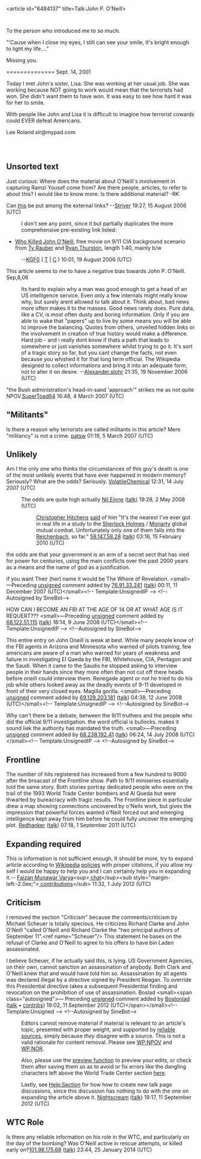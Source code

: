 <article id="6484137" title=Talk:John P. O'Neill>
	<talkpage id="16052" title="Talk:John P. O'Neill/Archive 1">
{{talkarchive}}
To the person who introduced me to so much.

&quot;'Cause when I close my eyes, I still can see your smile, It's bright enough to light my life....&quot;

Missing you.  


==============
Sept. 14, 2001

Today I met John's sister, Lisa.  She was working at her usual job.  She was working because NOT going to work would mean that the terrorists had won. She didn't want them to have won. It was easy to see how hard it was for her to smile.  

With people like John and Lisa it is difficult to imagine how terrorist cowards could EVER defeat Americans.

Lee Roland  slr@mypad.com
	</talkpage>
	<talkpage id="6484137" title="Talk:John P. O'Neill">
{{Talk header}}
{{WikiProjectBannerShell|1=
{{WikiProject Biography|living=no
|class=start

|listas=Oneill, John P.
}}
{{WikiProject United States|class=start|importance=low}}
{{WikiProject Terrorism}}
}}
{{Archive box|auto=yes}}

==Unsorted text==
Just curious: Where does the material about O'Neill's involvement in capturing Ramzi Yousef come from?  Are there people, articles, to refer to about this?  I would like to know more. Is there additional material?  -RK

Can [http://video.google.com/videoplay?docid=1981225573970187433&amp;q=label%3Aalex+jones this] be put among the external links? --[[User:Striver|Striver]] 19:27, 15 August 2006 (UTC)
:I don't see any point, since it but partially duplicates the more comprehensive pre-existing link listed:
*[http://www.whokilledjohnoneill.com Who Killed John O'Neill], free movie on 9/11 CIA background scenario from [[Ty Rauber]] and [[Ryan Thurston]], length 1:40, mainly b/w
:--[[User:Kgf0|KGF0]] ( [[User talk:Kgf0|T]] | [[Special:Contributions/Kgf0|C]] ) 10:01, 19 August 2006 (UTC)

This article seems to me to have a negative bias towards  John P. O'Neill. Sep,8,06

:Its hard to explain why a man was good enough to get a head of an US intelligence service. Even only a few internals might really know why, but surely arent allowed to talk about it. Think about, bad news more often makes it to the masses. Good news rarely does. Pure data, like a CV, is most often dusty and boring information. Only if you are able to wake that &quot;papers&quot; up to live by some means you will be able to improve the balancing. Quotes from others, unveiled hidden links or the involvement in creation of true history would make a difference. Hard job - and i really dont know if thats a path that leads to somewhere or just vanishes somewhere whilst trying to go it. It's sort of a tragic story so far, but you cant change the facts, not even because you whished it for that long term official. The Wikipedia designed to collect informations and bring it into an adequate form, not to alter it on desire. --[[User:Alexander.stohr|Alexander.stohr]] 21:35, 19 November 2006 (UTC)

&quot;the Bush administration's head-in-sand 'approach'&quot; strikes me as not quite NPOV.[[User:SuperToad64|SuperToad64]] 16:48, 4 March 2007 (UTC)

==&quot;Militants&quot;==

Is there a reason why terrorists are called militants in this article? Mere &quot;militancy&quot; is not a crime. [[User:Patsw|patsw]] 01:19, 5 March 2007 (UTC)

==Unlikely==

Am I the only one who thinks the circumstances of this guy's death is one of the most unlikely events that have ever happened in modern memory? Seriously? What are the odds? Seriously. [[User:VolatileChemical|VolatileChemical]] 12:31, 14 July 2007 (UTC)
:The odds are quite high actually [[User:Nil Einne|Nil Einne]] ([[User talk:Nil Einne|talk]]) 19:28, 2 May 2008 (UTC)
::[[Christopher Hitchens]] [http://www.youtube.com/watch?v=2LIhcIwruks#t=9m25s said] of him &quot;It's the nearest I've ever got in real life in a study to the [[Sherlock Holmes]] / [[Professor Moriarty|Moriarty]] global mutual combat.  Unfortunately only one of them falls into the [[Reichenbach Falls|Reichenbach]], so far.&quot; [[Special:Contributions/58.147.58.28|58.147.58.28]] ([[User talk:58.147.58.28|talk]]) 03:16, 15 February 2010 (UTC)

the odds are that your government is an arm of a secret sect that has vied for power for centuries, using the main conflicts over the past 2000 years as a means and the name of god as a justification.

if you want Their (her) name it would be The Whore of Revelation.  &lt;small&gt;—Preceding [[Wikipedia:Signatures|unsigned]] comment added by [[Special:Contributions/76.91.33.241|76.91.33.241]] ([[User talk:76.91.33.241|talk]]) 00:11, 11 December 2007 (UTC)&lt;/small&gt;&lt;!-- Template:UnsignedIP --&gt; &lt;!--Autosigned by SineBot--&gt;

HOW CAN I BECOME AN FBI AT THE AGE OF 14 OR AT WHAT AGE IS IT REQUERT???  &lt;small&gt;—Preceding [[Wikipedia:Signatures|unsigned]] comment added by [[Special:Contributions/68.122.51.115|68.122.51.115]] ([[User talk:68.122.51.115|talk]]) 18:14, 9 June 2008 (UTC)&lt;/small&gt;&lt;!-- Template:UnsignedIP --&gt; &lt;!--Autosigned by SineBot--&gt;

This entire entry on John Oneill is weak at best. While many people know of the FBI agents in Arizona and Minnesota who warned of pilots training, few americans are aware of a man who warned for years of weakness and failure in investigating El Qaeda by the FBI, Whitehouse, CIA, Pentagon and the Saudi. When it came to the Saudis he stopped asking to interview people in their hands since they more often than not cut off there heads before oneill could interview them. Renegade agent or not he tried to do his job while others looked away as the deadly events of 9-11 developed in front of their very closed eyes. Magilla gorilla.  &lt;small&gt;—Preceding [[Wikipedia:Signatures|unsigned]] comment added by [[Special:Contributions/69.129.203.181|69.129.203.181]] ([[User talk:69.129.203.181|talk]]) 04:38, 12 June 2008 (UTC)&lt;/small&gt;&lt;!-- Template:UnsignedIP --&gt; &lt;!--Autosigned by SineBot--&gt;

Why can't there be a debate, between the 9/11 truthers and the people who did the official 9/11 investigation.  the word official is bullocks.  makes it sound liek the authority has mandated the truth.  &lt;small&gt;—Preceding [[Wikipedia:Signatures|unsigned]] comment added by [[Special:Contributions/68.238.192.41|68.238.192.41]] ([[User talk:68.238.192.41|talk]]) 06:24, 14 July 2008 (UTC)&lt;/small&gt;&lt;!-- Template:UnsignedIP --&gt; &lt;!--Autosigned by SineBot--&gt;

== Frontline ==

The number of hits registered has increased from a few hundred to 9000 after the broacast of the Frontline show. Path to 9/11 miniseries essentially told the same story. Both stories portray dedicated people who were on the trail of the 1993 World Trade Center bombers and Al Queda but were thwarted by bureacracy with tragic results. The Frontline piece in particular drew a map showing connections uncovered by o'Neils work, but gives the impression that powerful forces wanted o'Neill forced out and emerging intelligence kept away from him before he could fully uncover the emerging plot. [[User:Redhanker|Redhanker]] ([[User talk:Redhanker|talk]]) 07:18, 1 September 2011 (UTC)

==Expanding required==
This is information is not sufficient enough, It should be more, try to expand article according to [[Wikipedia]] [[WP:PG|policies]] with proper citations, if you allow my self I would be happy to help you and I can certainly help you in expanding it.-- [[User:Faizanalivarya|Faizan Munawar Varya]]&lt;sup&gt;[[User_talk:Faizanalivarya| chat]]&lt;/sup&gt;&lt;sub   style=&quot;margin-left:-2.0ex;&quot;&gt;[[Special:Contributions/Faizanalivarya| contributions]]&lt;/sub&gt; 11:32, 1 July 2012 (UTC)

==Criticism==
I removed the section &quot;Criticism&quot; because the comments/criticism by Michael Scheuer is totally specious. He criticizes Richard Clarke and John O'Neill &quot;called O'Neill and Richard Clarke the &quot;two principal authors of September 11&quot;.&lt;ref name=&quot;Scheuer&quot;/&gt; This statement he bases on the refusal of Clarke and O'Neill to agree to his offers to have bin Laden assassinated. 

I believe Scheuer, if he actually said this, is lying. US Government Agencies, on their own, cannot sanction an assassination of anybody. Both Clark and O'Neill knew that and would have told him so. Assassination by all agents was declared illegal by a directive signed by President Reagan. To override this Presidential directive takes a subsequent Presidential finding and revocation on the prohibition of use of assassination. Boslad  &lt;small&gt;&lt;span class=&quot;autosigned&quot;&gt;— Preceding [[Wikipedia:Signatures|unsigned]] comment added by [[User:Bostonlad|Bostonlad]] ([[User talk:Bostonlad|talk]] • [[Special:Contributions/Bostonlad|contribs]]) 19:02, 11 September 2012 (UTC)&lt;/span&gt;&lt;/small&gt;&lt;!-- Template:Unsigned --&gt; &lt;!--Autosigned by SineBot--&gt;

:Editors cannot remove material if material is relevant to an article's topic, presented with proper weight, and supported by [[WP:IRS|reliable sources]], simply because ''they'' disagree with a source. This is not a valid rationale for content removal. Please see [[WP:NPOV]] and [[WP:NOR]]. 

:Also, please use the [[WP:PREVIEW|preview function]] to preview your edits, or check them after saving them so as to avoid or fix errors like the dangling characters left above the World Trade Center section [http://en.wikipedia.org/w/index.php?title=John_P._O%27Neill&amp;diff=511893438&amp;oldid=511430438#cite_ref-6 here].

:Lastly, see [[Help:Section]] for how how to create new talk page discussions, since this discussion has nothing to do with the one on expanding the article above it. [[User:Nightscream|Nightscream]] ([[User talk:Nightscream|talk]]) 19:17, 11 September 2012 (UTC)

== WTC Role ==

Is there any reliable information on his role in the WTC, and particularly on the day of the bombing?  Was O'Neill active in rescue attempts, or killed early on?[[Special:Contributions/101.98.175.68|101.98.175.68]] ([[User talk:101.98.175.68|talk]]) 23:44, 25 January 2014 (UTC)
	</talkpage>
</article>